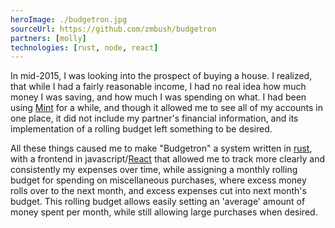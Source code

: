 ```yaml
---
heroImage: ./budgetron.jpg
sourceUrl: https://github.com/zmbush/budgetron
partners: [molly]
technologies: [rust, node, react]
---
```


In mid-2015, I was looking into the prospect of buying a house. I realized, that while I had a
fairly reasonable income, I had no real idea how much money I was saving, and how much I was
spending on what. I had been using [Mint][mint] for a while, and though it allowed me to see all of
my accounts in one place, it did not include my partner's financial information, and its
implementation of a rolling budget left something to be desired.

All these things caused me to make "Budgetron" a system written in [rust][rust], with a frontend in
javascript/[React][react] that allowed me to track more clearly and consistently my expenses over
time, while assigning a monthly rolling budget for spending on miscellaneous purchases, where excess
money rolls over to the next month, and excess expenses cut into next month's budget. This rolling
budget allows easily setting an 'average' amount of money spent per month, while still allowing
large purchases when desired.

[mint]: https://mint.intuit.com/ 'Mint personal finance'
[rust]: https://www.rust-lang.org/ 'A language empowering everyone to build reliable and efficient software'
[react]: https://reactjs.org/ 'A JavaScript library for building user interfaces'
